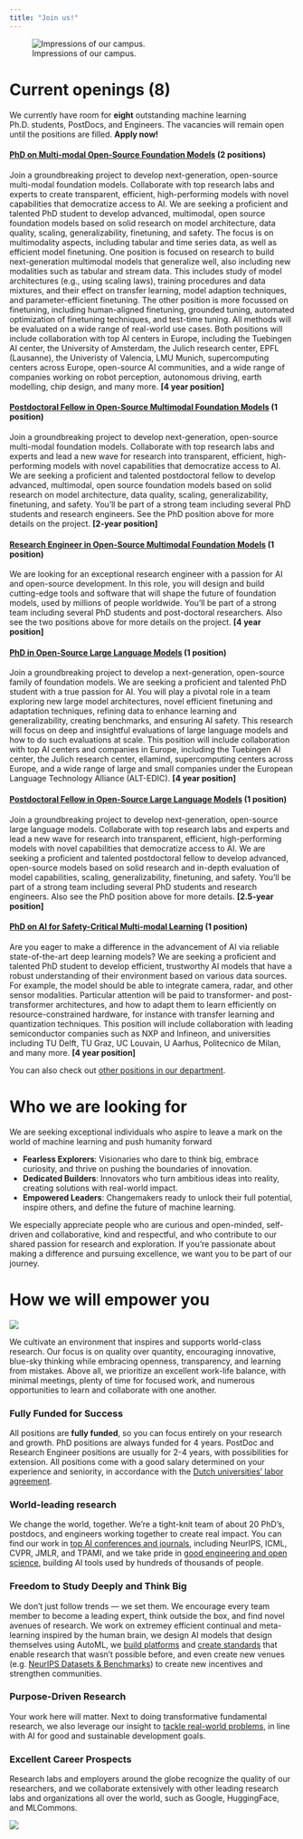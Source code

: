 ```yaml
---
title: "Join us!"
---
```


![Impressions of our campus.](../images/campus.webp)  

# Current openings (8)
We currently have room for **eight** outstanding machine learning Ph.D. students, PostDocs, and Engineers. 
The vacancies will remain open until the positions are filled. **Apply now!**

#### [PhD on Multi-modal Open-Source Foundation Models](https://www.tue.nl/en/working-at-tue/vacancy-overview/phd-on-multi-modal-open-source-foundation-models) (2 positions)
Join a groundbreaking project to develop next-generation, open-source multi-modal foundation models. Collaborate with top research labs 
and experts to create transparent, efficient, high-performing models with novel capabilities that democratize access to AI.
We are seeking a proficient and talented PhD student to develop advanced, multimodal, open source foundation models based on 
solid research on model architecture, data quality, scaling, generalizability, finetuning, and safety. The focus is on multimodality 
aspects, including tabular and time series data, as well as efficient model finetuning. One position is focused on research to build next-generation multimodal models that generalize well, also including new modalities such as tabular and stream data. This includes study of model architectures (e.g., using scaling laws), training procedures and data mixtures, and their effect on transfer learning, model adaption techniques, and parameter-efficient finetuning. The other position is more focussed on finetuning, including human-aligned finetuning, grounded tuning, automated optimization of finetuning techniques, and test-time tuning. All methods will be evaluated on a wide range of real-world use cases. Both positions will include collaboration with top AI centers in Europe, including the Tuebingen AI center, the University of Amsterdam, the Julich research center, EPFL (Lausanne), the Univeristy of Valencia, LMU Munich, supercomputing centers across Europe, open-source AI communities, and a wide range of companies working on robot perception, autonomous driving, earth modelling, chip design, and many more.
**[4 year position]** 

#### [Postdoctoral Fellow in Open-Source Multimodal Foundation Models](https://www.tue.nl/en/working-at-tue/vacancy-overview/postdoc-in-multi-modal-open-source-foundation-models) (1 position)
Join a groundbreaking project to develop next-generation, open-source multi-modal foundation models. Collaborate with top research labs 
and experts and lead a new wave for research into transparent, efficient, high-performing models with novel capabilities that democratize access to AI. We are seeking a proficient and talented postdoctoral fellow to develop advanced, multimodal, open source foundation models based on solid research on model architecture, data quality, scaling, generalizability, finetuning, and safety. You'll be part of a strong team including several PhD students and research engineers. See the PhD position above for more details on the project.
**[2-year position]** 

#### [Research Engineer in Open-Source Multimodal Foundation Models](https://www.tue.nl/en/working-at-tue/vacancy-overview/research-engineer-in-multi-modal-open-source-foundation-models) (1 position)
We are looking for an exceptional research engineer with a passion for AI and open-source development. In this role, you will design and 
build cutting-edge tools and software that will shape the future of foundation models, used by millions of people worldwide. You'll be part of a strong team including several PhD students and post-doctoral researchers. Also see the two positions above for more details on the project.
**[4 year position]** 

#### [PhD in Open-Source Large Language Models](https://www.tue.nl/en/working-at-tue/vacancy-overview/phd-on-open-source-large-language-models) (1 position)
Join a groundbreaking project to develop a next-generation, open-source family of foundation models.  We are seeking a proficient and talented PhD student with a true passion for AI. You will play a pivotal role in a team exploring new large model architectures, novel efficient finetuning and adaptation techniques, refining data to enhance learning and generalizability, creating benchmarks, and ensuring AI safety. This research will focus on deep and insightful evaluations of large language models and how to do such evaluations at scale. This position will include collaboration with top AI centers and companies in Europe, including the Tuebingen AI center, the Julich research center, ellamind, supercomputing centers across Europe, and a wide range of large and small companies under the European Language Technology Alliance (ALT-EDIC).
**[4 year position]** 

#### [Postdoctoral Fellow in Open-Source Large Language Models](https://www.tue.nl/en/working-at-tue/vacancy-overview/postdoc-in-open-source-large-language-models) (1 position)
Join a groundbreaking project to develop next-generation, open-source large language models. Collaborate with top research labs 
and experts and lead a new wave for research into transparent, efficient, high-performing models with novel capabilities that democratize access to AI. We are seeking a proficient and talented postdoctoral fellow to develop advanced, open-source models based on solid research and in-depth evaluation of model capabilities, scaling, generalizability, finetuning, and safety. You'll be part of a strong team including several PhD students and research engineers. Also see the PhD position above for more details.
**[2.5-year position]** 

#### [PhD on AI for Safety-Critical Multi-modal Learning](https://www.tue.nl/en/working-at-tue/vacancy-overview/phd-on-ai-for-safety-critical-multi-modal-learning) (1 position)
Are you eager to make a difference in the advancement of AI via reliable state-of-the-art deep learning models? 
We are seeking a proficient and talented PhD student to develop efficient, trustworthy AI models that have a robust 
understanding of their environment based on various data sources. For example, the model should be able to integrate camera, 
radar, and other sensor modalities. Particular attention will be paid to transformer- and post-transformer architectures, 
and how to adapt them to learn efficiently on resource-constrained hardware, for instance with transfer learning and quantization techniques. This position will include collaboration with leading semiconductor companies such as NXP and Infineon, and universities including TU Delft, TU Graz, UC Louvain, U Aarhus, Politecnico de Milan, and many more.
**[4 year position]** 

You can also check out [other positions in our department](https://jobs.tue.nl/en/vacancies.html#filter=p_type%3DSEARCH_RESULTS%26p_search%3D%26p_category_code_arr%3D6048-461676&page=1).

# Who we are looking for
We are seeking exceptional individuals who aspire to leave a mark on the world of machine learning and push humanity forward

* **Fearless Explorers**: Visionaries who dare to think big, embrace curiosity, and thrive on pushing the boundaries of innovation.
* **Dedicated Builders**: Innovators who turn ambitious ideas into reality, creating solutions with real-world impact.
* **Empowered Leaders**: Changemakers ready to unlock their full potential, inspire others, and define the future of machine learning.

We especially appreciate people who are curious and open-minded, self-driven and collaborative, kind and respectful, and who contribute to our shared
passion for research and exploration. If you’re passionate about making a difference and pursuing excellence, we want you to be part of our journey.

# How we will empower you
![](../images/team2.webp)

We cultivate an environment that inspires and supports world-class research. Our focus is on quality over quantity, 
encouraging innovative, blue-sky thinking while embracing openness, transparency, and learning from mistakes. Above all, we prioritize 
an excellent work-life balance, with minimal meetings, plenty of time for focused work, and numerous opportunities to learn and 
collaborate with one another.

### Fully Funded for Success
All positions are **fully funded**, so you can focus entirely on your research and growth. PhD positions are always funded for 4 years. PostDoc and Research Engineer positions are usually for 2-4 years, with possibilities for extension.
All positions come with a good salary determined on your experience and seniority, in accordance with the [Dutch universities' labor agreement](https://www.universiteitenvannederland.nl/en/collective-labour-agreement-of-dutch-universities).

### World-leading research
We change the world, together. We’re a tight-knit team of about 20 PhD's, postdocs, and engineers working together to create real impact. 
You can find our work in [top AI conferences and journals](../publications/publications.html), including NeurIPS, ICML, CVPR, JMLR, and TPAMI, 
and we take pride in [good engineering and open science](../software/software.html), building AI tools used by hundreds of thousands of people.

### Freedom to Study Deeply and Think Big
We don’t just follow trends — we set them. We encourage every team member to become a leading expert, think outside the box, and find novel avenues of research.
We work on extremey efficient continual and meta-learning inspired by the human brain, we design AI models that design themselves using AutoML,
we <a href="https://www.openml.org/" target="_blank">build platforms</a> and <a href="https://mlcommons.org/working-groups/data/croissant/" target="_blank">create standards</a>
that enable research that wasn't possible before, and even create new venues 
(e.g. <a href="https://neuripsconf.medium.com/announcing-the-neurips-2021-datasets-and-benchmarks-track-644e27c1e66c" target="_blank">NeurIPS Datasets & Benchmarks</a>)
to create new incentives and strengthen communities.

### Purpose-Driven Research
Your work here will matter. Next to doing transformative fundamental research, we also leverage our insight to [tackle real-world problems](../projects/projects.html),
in line with AI for good and sustainable development goals.

### Excellent Career Prospects
Research labs and employers around the globe recognize the quality of our researchers, and we collaborate extensively with other leading research labs and organizations
all over the world, such as Google, HuggingFace, and MLCommons.

![](../images/team1.webp)  
